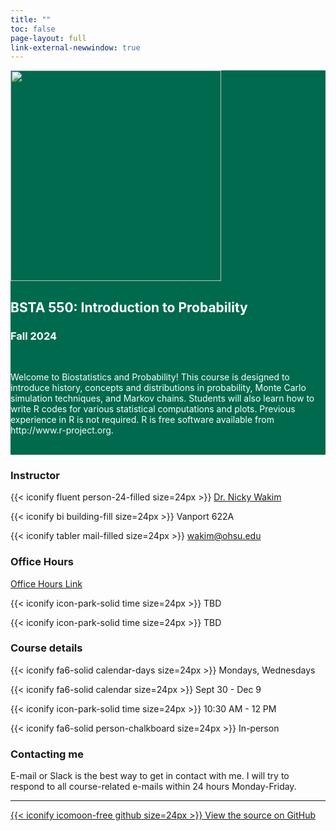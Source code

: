 ```yaml
---
title: ""
toc: false
page-layout: full
link-external-newwindow: true
---
```


::: {style="background-color: #006a4e"}
::: {style="color: #FFFFFF"}
::: grid
::: g-col-4
![](images/bsta_550_hex_3.png){fig-align="center" width="337"}
:::

::: g-col-7
# BSTA 550: Introduction to Probability

### Fall 2024

 

Welcome to Biostatistics and Probability! This course is designed to introduce history, concepts and distributions in probability, Monte Carlo simulation techniques, and Markov chains. Students will also learn how to write R codes for various statistical computations and plots. Previous experience in R is not required. R is free software available from http://www.r-project.org.

 
:::
:::
:::
:::

::: grid
::: g-col-3
### Instructor

{{< iconify fluent person-24-filled size=24px >}} [Dr. Nicky Wakim](instructors.qmd)

{{< iconify bi building-fill size=24px >}} Vanport 622A

{{< iconify tabler mail-filled size=24px >}} [wakim\@ohsu.edu](mailto:wakim@ohsu.edu)
:::

::: g-col-3
### Office Hours

[Office Hours Link](https://ohsu.webex.com/meet/wakim)

{{< iconify icon-park-solid time size=24px >}} TBD

{{< iconify icon-park-solid time size=24px >}} TBD

:::

::: g-col-3
### Course details

{{< iconify fa6-solid calendar-days size=24px >}} Mondays, Wednesdays

{{< iconify fa6-solid calendar size=24px >}} Sept 30 - Dec 9

{{< iconify icon-park-solid time size=24px >}} 10:30 AM - 12 PM

{{< iconify fa6-solid person-chalkboard size=24px >}} In-person
:::

::: g-col-3
### Contacting me

E-mail or Slack is the best way to get in contact with me. I will try to respond to all course-related e-mails within 24 hours Monday-Friday.
:::
:::

------------------------------------------------------------------------

::: grid
::: g-col-9
:::

::: g-col-3
[{{< iconify icomoon-free github size=24px >}} View the source on GitHub](https://github.com/nwakim/BSTA_550_F2024)
:::
:::
